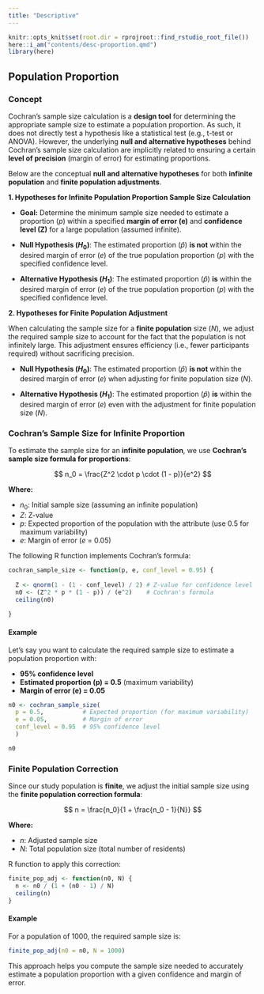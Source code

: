 ```yaml
---
title: "Descriptive"
---
```




```r
knitr::opts_knit$set(root.dir = rprojroot::find_rstudio_root_file())
here::i_am("contents/desc-proportion.qmd")
library(here)
```




## Population Proportion

### Concept

Cochran's sample size calculation is a **design tool** for determining the appropriate sample size to estimate a population proportion. As such, it does not directly test a hypothesis like a statistical test (e.g., t-test or ANOVA). However, the underlying **null and alternative hypotheses** behind Cochran’s sample size calculation are implicitly related to ensuring a certain **level of precision** (margin of error) for estimating proportions.

Below are the conceptual **null and alternative hypotheses** for both **infinite population** and **finite population adjustments**.


**1. Hypotheses for Infinite Population Proportion Sample Size Calculation**

- **Goal:**  Determine the minimum sample size needed to estimate a proportion ($p$) within a specified **margin of error (e)** and **confidence level (Z)** for a large population (assumed infinite).

- **Null Hypothesis ($H_0$)**: The estimated proportion ($\hat{p}$) **is not** within the desired margin of error ($e$) of the true population proportion ($p$) with the specified confidence level.

- **Alternative Hypothesis ($H_1$)**: The estimated proportion ($\hat{p}$) **is** within the desired margin of error ($e$) of the true population proportion ($p$) with the specified confidence level.


**2. Hypotheses for Finite Population Adjustment**

When calculating the sample size for a **finite population** size ($N$), we adjust the required sample size to account for the fact that the population is not infinitely large. This adjustment ensures efficiency (i.e., fewer participants required) without sacrificing precision.

- **Null Hypothesis ($H_0$)**: The estimated proportion ($\hat{p}$) **is not** within the desired margin of error ($e$) when adjusting for finite population size ($N$).

- **Alternative Hypothesis ($H_1$)**: The estimated proportion ($\hat{p}$) **is** within the desired margin of error ($e$) even with the adjustment for finite population size ($N$).


### Cochran’s Sample Size for Infinite Proportion

To estimate the sample size for an **infinite population**, we use **Cochran’s sample size formula for proportions**:


$$
n_0 = \frac{Z^2 \cdot p \cdot (1 - p)}{e^2}
$$


**Where:**

- $n_0$: Initial sample size (assuming an infinite population)
- $Z$: Z-value
- $p$: Expected proportion of the population with the attribute (use 0.5 for maximum variability)
- $e$: Margin of error ($e$ = 0.05)


The following R function implements Cochran’s formula:

```r
cochran_sample_size <- function(p, e, conf_level = 0.95) {
   
  Z <- qnorm(1 - (1 - conf_level) / 2) # Z-value for confidence level
  n0 <- (Z^2 * p * (1 - p)) / (e^2)    # Cochran's formula
  ceiling(n0)
  
}
```


#### Example

Let’s say you want to calculate the required sample size to estimate a population proportion with: 

- **95% confidence level**
- **Estimated proportion (p) = 0.5** (maximum variability)
- **Margin of error (e) = 0.05**

```r
n0 <- cochran_sample_size(
  p = 0.5,           # Expected proportion (for maximum variability)
  e = 0.05,          # Margin of error
  conf_level = 0.95  # 95% confidence level
  )

n0
```

### Finite Population Correction

Since our study population is **finite**, we adjust the initial sample size using the **finite population correction formula**:

$$
n = \frac{n_0}{1 + \frac{n_0 - 1}{N}}
$$

**Where:**

- $n$: Adjusted sample size
- $N$: Total population size (total number of residents)


R function to apply this correction:


```r
finite_pop_adj <- function(n0, N) {
  n <- n0 / (1 + (n0 - 1) / N)
  ceiling(n) 
}
```

#### Example

For a population of 1000, the required sample size is:

```r
finite_pop_adj(n0 = n0, N = 1000)
```

This approach helps you compute the sample size needed to accurately estimate a population proportion with a given confidence and margin of error.

